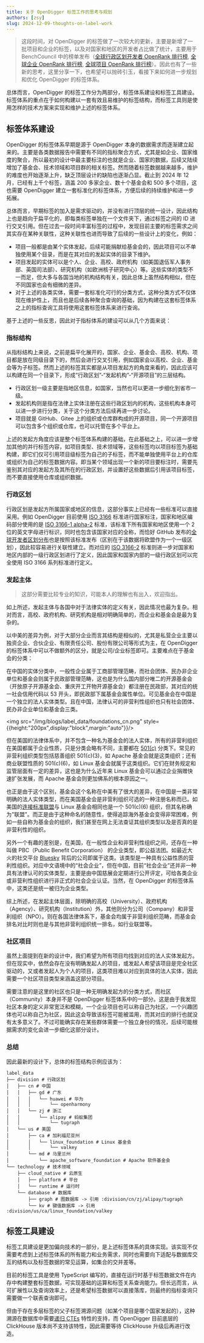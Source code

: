 ```yaml
---
title: 关于 OpenDigger 标签工作的思考与规划
authors: [zsy]
slug: 2024-12-09-thoughts-on-label-work
---
```


> 这段时间，对 OpenDigger 的标签做了一次较大的更新，主要是新增了一批项目和企业的标签，以及对国家和地区的开发者占比做了统计，主要用于 BenchCouncil 中的榜单发布（[全球行政区划开发者 OpenRank 排行榜](https://open-digger.cn/leaderboards?type=divisions), [全球企业 OpenRank 排行榜](https://open-digger.cn/leaderboards?type=companies), [全球项目 OpenRank 排行榜](https://open-digger.cn/leaderboards?type=projects)）。因此也有了一些新的思考，这里分享一下，也希望可以抛砖引玉，看接下来如何进一步规划和优化 OpenDigger 的标签体系。

总体而言，OpenDigger 的标签工作分为两部分，标签体系建设和标签工具建设。标签体系的重点在于如何构建以一套有效且易维护的标签结构，而标签工具则是使用怎样的技术方案来实现和维护上述的标签体系。

## 标签体系建设

OpenDigger 的标签体系早期是源于 OpenDigger 本身的数据需求而逐渐建立起来的。主要是各类数据报告中需要有不同的指标聚合方式，尤其是如企业、国家维度的聚合，所以最初的设计中最主要标注的也就是企业、国家的数据，后续又陆续增加了基金会、技术领域和项目群的相关标签。然而随着标签数据越来越多，维护的难度也开始逐渐上升，缺乏顶层设计的缺陷也逐渐凸显。截止到 2024 年 12 月，已经有上千个标签，涵盖 200 多家企业、数十个基金会和 500 多个项目，这也需要 OpenDigger 建立一套标准化的标签体系，方便后续的持续维护和进一步拓展。

总体而言，早期标签的加入是需求驱动的，并没有进行顶层的统一设计，因此结构上也是趋向于扁平化的，即每类标签单独在一个文件夹下，通过标签之间的 ID 进行交叉引用。但在过去一段时间丰富标签的过程中，发现目前主要的标签需求之间其实存在某种关联性，这种关联性也进而导致了后续的一些设计上的变化，例如：

- 项目一般都是由某个实体发起，后续可能捐献给基金会的，因此项目可以不单独使用某个目录，而是在其对应的发起实体的目录下维护。
- 项目发起的实体可以是个人、企业、高校、政府机构（如美国退伍军人事务部、英国司法部）、研究机构（如欧洲核子研究中心）等。这些实体的类型不一而足，但大多与各国当地的机构结构有关，因此总体上虽然结构相似，但在不同国家也会有细微的差异。
- 对于上述的各类实体，需要一套标准化可行的分类方式，这种分类方式不仅体现在维护性上，而且也是后续各种聚合查询的基础，因为构建在这套标签体系之上的指标查询工具将使用这套标签体系来进行查询。

基于上述的一些反思，因此对于指标体系的建设可以从几个方面来说：

### 指标结构

从指标结构上来说，之前是扁平化展开的，国家、企业、基金会、高校、机构、项目都是放在同级目录下的，然后会进行交叉引用，例如国家会以高校、企业、基金会等为子标签。然而上述的标签其实都是从项目发起方的角度来看的，因此应该可以构建在同一个目录下，形成“行政区划”-“发起机构”-“开源项目”的三层结构。

- 行政区划一级主要是指地区信息，如国家，当然也可以更进一步细化到省市一级。
- 发起机构则是指在法律上实体注册在这些行政区划内的机构，这些机构本身可以进一步进行分类，关于这个分类方法后续再进一步讨论。
- 项目就是 GitHub、Gitee 上的组织或仓库群构成的开源项目，同一个开源项目可以包含多个组织或仓库，也可以托管在多个平台上。

上述的发起方角度应该是整个标签体系构建的基础，在此基础之上，可以进一步增加其他的并行标签内容，如项目类型、技术领域等，这些标签均以项目标签为基础构建，即它们仅可引用项目级标签为自己的子标签，而不能单独使用平台上的仓库或组织为自己的标签数据内容。即当某个领域出现一个新的项目要标注时，需要先鉴别其对应的发起方及其所在的行政区划，并设置好这些数据后引用该项目标签，而不要直接使用仓库或组织数据。

### 行政区划

行政区划是发起方所属国家或地区的信息，这部分事实上已经有一些标准可以直接采用。例如 OpenDigger 目前使用 [ISO 3166](https://en.wikipedia.org/wiki/ISO_3166) 标准进行国家标注，国家和地区编码部分使用的是 [ISO 3166-1 alpha-2](https://en.wikipedia.org/wiki/ISO_3166-1_alpha-2) 标准，该标准下所有国家和地区使用一个 2 位的英文字母进行标识，同时也包含该国家对应的全称，而恰好 GitHub 发布的[全球开发者区划分布](https://innovationgraph.github.com/global-metrics/developers)也是按照该标准发布（区别在于该数据将欧盟作为一个一级区划），因此较容易进行关联性建立。而对应的 [ISO 3166-2](https://en.wikipedia.org/wiki/ISO_3166-2) 标准则进一步对国家和地区内部的一级行政区划进行了定义，因此国家和国家内部的一级行政区划可以完全使用 ISO 3166 系列标准进行定义。

### 发起主体

> 这部分需要比较专业的知识，可能本人的理解也有出入，欢迎指出。

如上所述，发起主体与各国中对于法律实体的定义有关，因此情况也最为复杂。相对而言，高校、政府机构、研究机构是相对明确简单的，而企业和基金会是最为复杂的。

以中美的差异为例，对于大部分企业而言其结构是相似的，尤其是私营企业主要以独资企业、合伙企业、有限责任公司、股份有限公司等形式为主，在 OpenDigger 的标签体系中可以不做额外的区分，就是公司/企业标签即可。主要难点在于基金会的分类：

在中国的实体分类中，一般性企业属于工商部管理范畴，而社会团体、民办非企业单位和基金会则属于民政部管理范畴，这也是为什么国内部分唯二的开源基金会（开放原子开源基金会、重庆开工开物开源基金会）都注册在民政部，其对应的统一社会信用代码以 53 开头，即民政部下属基金会属性单位。可见基金会在中国是一个独立的法人实体类型。且在中国，法律认可的非营利性组织也只有社会团体、民办非企业单位和基金会三类。

<img src="/img/blogs/label_data/foundations_cn.png" style={{height:"200px",display:"block",margin:"auto"}}/>

但在美国的法律体系中，并不包含一种名为基金会的法人实体，所有的非营利组织在美国都属于企业性质，只是分类会略有不同，主要都在 [501(c)](https://en.wikipedia.org/wiki/501(c)_organization) 分类下。常见的非营利组织类型包括慈善组织 501(c)(3)，如 Apache 基金会就是这类组织；还有商业联盟性质的 501(c)(6)，如 Linux 基金会就属于这类组织。它们在财务规定和监管层面有一定的差异，这也是为什么近年来 Linux 基金会可以通过企业捐赠快速扩张发展，而 Apache 基金会则更加佛系的根本原因之一。

也正是由于这个区别，基金会这个名称在中美有了很大的差异，在中国是一类非常明确的法人实体类型，而在美国基金会是非营利组织可选的一种注册名称而已。如美国的[连接标准联盟](https://en.wikipedia.org/wiki/Connectivity_Standards_Alliance)与 Linux 基金会相同也是一个 501(c)(6) 组织，但其名称确为"联盟"。而正是由于这种命名的随意性，使得追踪海外基金会变得非常困难，例如一些自称为基金会的组织，我们甚至在网上无法查证其组织类型以及是否真的是非营利性的组织。

另外一个有趣的差别是，在美国，在一般性企业和非营利性组织之间，还存在一种叫做 PBC（Public Benefit Corporation） 的企业类型，即公益法团。如最近大火的社交平台 [Bluesky](https://en.wikipedia.org/wiki/Bluesky) 背后的公司即属于这类。该类型是一种具有公益性质的营利性组织。对应中文语境中的“社会企业”，但在中国，目前“社会企业”还并非一种具有法律认可的实体类型，主要是由中国慈展会定期进行公开评定，可给各类企业或非营利性组织进行非正式的社会企业认证。当然，在 OpenDigger 的标签体系中，这类还是统一被归为企业类型。

综上所述，在发起主体层面，除明确的高校（University）、政府机构（Agency）、研究机构（Institution）外，其他则分为公司（Company）和非营利组织（NPO）。则在各国法律体系下，基金会均属于非营利组织范畴，而基金会排名对比时则也是与其他非营利组织统一排名，如行业联盟等。

### 社区项目

虽然上面提到在新的设计中，我们希望为所有项目均找到对应的法人实体发起方。但在现实中，依然会存在没有明确发起人的项目，或发起人希望该项目是完全社区驱动的，又或者发起人为个人的项目，这类项目难以对应到具体的法人实体，因此需要一个社区项目类型来涵盖这部分项目。

需要注意的是这里的社区也只是一种无明确发起方的分类方式，而社区（Community）本身并不是 OpenDigger 标签体系中的一部分。这是由于我发现社区本身的定义非常宽泛和模糊，一个企业项目也可以称自己为社区，一个兴趣团体也可以称自己为社区，因此这会导致该标签可能被滥用，而其对应的排行也就没有太多意义了。不过可能确实存在某些群体需要一个独立身份的情况，后续可能根据需求的变化会进一步细化这部分设计。

### 总结

因此最新的设计下，总体的标签结构示例应该为：

```shell
label_data
├── division # 行政区划
│   ├── cn # 中国
│   │   ├── gd # 广东
│   │   │   └── huawei # 华为
│   │   │       └── openharmony
│   │   └── zj # 浙江
│   │       └── alipay # 蚂蚁集团
│   │           └── tugraph
│   └── us # 美国
│       ├── ca # 加利福尼亚州
│       │   └── linux_foundation # Linux 基金会
│       │       └── valkey
│       └── md # 马里兰州
│           └── apache_software_foundation # Apache 软件基金会
└── technology # 技术领域
    ├── cloud_native # 云原生
    │   ├── platform # 平台
    │   └── runtime # 运行时
    └── database # 数据库
        ├── graph # 图数据库 -> 引用 :division/cn/zj/alipay/tugraph
        └── kv # 键值数据库 -> 引用 :division/us/ca/linux_foundation/valkey
```

## 标签工具建设

标签工具建设是更加偏向技术的一部分，是上述标签体系的具体实现。该实现不仅需要考虑到上述标签体系的所有能力和业务需求，同时也需要向下适配与数据库交互的结构以及标签数据的常见运算，如集合的交并差等。

目前的标签工具是使用 TypeScript 编写的，直接在运行时基于标签数据文件在内存中构建整套标签数据，可实现基础的运算和标签关系查询能力。但长远而言，从可扩展性以及查询效率上，还是希望标签数据可以直接落库，则最终的指标查询只需要做一个联表查询即可。

但由于存在多层标签的父子标签溯源问题（如某个项目是哪个国家发起的），这种溯源在数据库中需要[递归 CTEs](https://en.wikipedia.org/wiki/Hierarchical_and_recursive_queries_in_SQL) 特性的支持，而 OpenDigger 目前底层的 ClickHouse 版本尚不支持该特性，因此需要等待 ClickHouse 升级后再进行改造。
